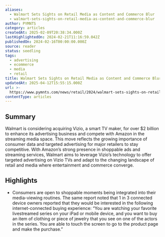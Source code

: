 ```yaml
---
aliases:
  - Walmart Sets Sights on Retail Media as Content and Commerce Blur
  - walmart-sets-sights-on-retail-media-as-content-and-commerce-blur
author: PYMNTS
category: articles
createdAt: 2025-02-09T20:38:34.000Z
lastHighlightedOn: 2024-02-21T11:16:59.042Z
publishedOn: 2024-02-16T00:00:00.000Z
source: reader
status: seedling
tags:
  - advertising
  - ecommerce
  - media
  - retail
title: Walmart Sets Sights on Retail Media as Content and Commerce Blur
updatedAt: 2025-04-12T15:55:15.000Z
url: >-
  https://www.pymnts.com/news/retail/2024/walmart-sets-sights-on-retail-media-as-content-and-commerce-blur/
contentType: articles
---
```

## Summary

Walmart is considering acquiring Vizio, a smart TV maker, for over $2 billion to enhance its advertising business and compete with Amazon in the streaming media space. This move reflects the growing importance of consumer data and targeted advertising for major retailers to stay competitive. With Amazon’s strong presence in shoppable ads and streaming services, Walmart aims to leverage Vizio’s technology to offer targeted advertising on Vizio TVs and adapt to the changing landscape of retail and media where entertainment and commerce converge.

## Highlights

- Consumers are open to shoppable moments being integrated into their media-viewing routines. The same report noted that 1 in 3 connected device owners reported that they would be interested in the following internet-connected buying experience: “You are watching your favorite livestreamed series on your iPad or mobile device, and you want to buy an item of clothing or piece of jewelry that you see on one of the actors in the series. You are able to touch the screen to go to the product page and make the purchase.”
